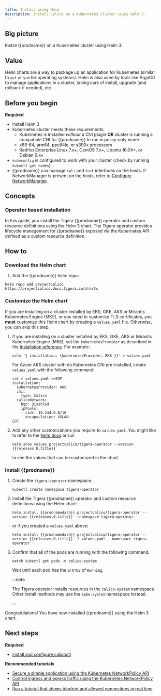 ```yaml
---
title: Install using Helm
description: Install Calico on a Kubernetes cluster using Helm 3.
---
```


## Big picture

Install {{prodname}} on a Kubernetes cluster using Helm 3.

## Value

Helm charts are a way to package up an application for Kubernetes (similar to `apt` or `yum` for operating systems). Helm is also used by tools like ArgoCD to manage applications in a cluster, taking care of install, upgrade (and rollback if needed), etc.

## Before you begin

**Required**

- Install Helm 3
- Kubernetes cluster meets these requirements:
  - Kubernetes is installed _without_ a CNI plugin **OR** cluster is running a compatible CNI for {{prodname}} to run in policy-only mode
  - x86-64, arm64, ppc64le, or s390x processors
  - RedHat Enterprise Linux 7.x+, CentOS 7.x+, Ubuntu 16.04+, or Debian 9.x+
- `kubeconfig` is configured to work with your cluster (check by running `kubectl get nodes`)
- {{prodname}} can manage `cali` and `tunl` interfaces on the hosts.
  If NetworkManager is present on the hosts, refer to
  [Configure NetworkManager](../../maintenance/troubleshoot/troubleshooting.mdx#configure-networkmanager).

## Concepts

### Operator based installation

In this guide, you install the Tigera {{prodname}} operator and custom resource definitions using the Helm 3 chart. The Tigera operator provides lifecycle management for {{prodname}} exposed via the Kubernetes API defined as a custom resource definition.

## How to

### Download the Helm chart

1. Add the {{prodname}} helm repo:

```
helm repo add projectcalico https://projectcalico.docs.tigera.io/charts
```

### Customize the Helm chart

If you are installing on a cluster installed by EKS, GKE, AKS or Mirantis Kubernetes Engine (MKE), or you need to customize TLS certificates, you **must** customize this Helm chart by creating a `values.yaml` file. Otherwise, you can skip this step.

1. If you are installing on a cluster installed by EKS, GKE, AKS or Mirantis Kubernetes Engine (MKE), set the `kubernetesProvider` as described in the [Installation reference](../../reference/installation/api.mdx#operator.tigera.io/v1.Provider). For example:

   ```
   echo '{ installation: {kubernetesProvider: EKS }}' > values.yaml
   ```

   For Azure AKS cluster with no Kubernetes CNI pre-installed, create `values.yaml` with the following command:

   ```
   cat > values.yaml <<EOF
   installation:
     kubernetesProvider: AKS
     cni:
       type: Calico
     calicoNetwork:
       bgp: Disabled
       ipPools:
       - cidr: 10.244.0.0/16
         encapsulation: VXLAN
   EOF
   ```

1. Add any other customizations you require to `values.yaml`. You might like to refer to the [helm docs](https://helm.sh/docs/) or run

   ```
   helm show values projectcalico/tigera-operator --version {{releases.0.title}}
   ```

   to see the values that can be customized in the chart.

### Install {{prodname}}

1. Create the `tigera-operator` namespace.

   ```
   kubectl create namespace tigera-operator
   ```

1. Install the Tigera {{prodname}} operator and custom resource definitions using the Helm chart:

   ```
   helm install {{prodnamedash}} projectcalico/tigera-operator --version {{releases.0.title}} --namespace tigera-operator
   ```

   or if you created a `values.yaml` above:

   ```
   helm install {{prodnamedash}} projectcalico/tigera-operator --version {{releases.0.title}} -f values.yaml --namespace tigera-operator
   ```

1. Confirm that all of the pods are running with the following command.

   ```
   watch kubectl get pods -n calico-system
   ```

   Wait until each pod has the `STATUS` of `Running`.

   :::note

   The Tigera operator installs resources in the `calico-system` namespace. Other install methods may use
   the `kube-system` namespace instead.

   :::

Congratulations! You have now installed {{prodname}} using the Helm 3 chart.

## Next steps

**Required**

- [Install and configure calicoctl](../../maintenance/calicoctl/install.mdx)

**Recommended tutorials**

- [Secure a simple application using the Kubernetes NetworkPolicy API](../../security/get-started/kubernetes-policy/kubernetes-policy-basic.mdx)
- [Control ingress and egress traffic using the Kubernetes NetworkPolicy API](../../security/get-started/kubernetes-policy/kubernetes-policy-advanced.mdx)
- [Run a tutorial that shows blocked and allowed connections in real time](../../security/get-started/kubernetes-policy/kubernetes-demo.mdx)
